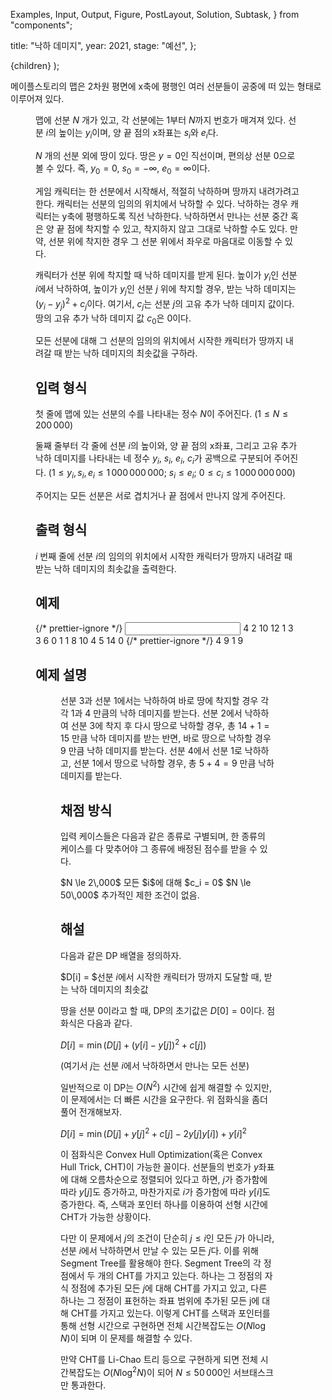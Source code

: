   Examples,
  Input,
  Output,
  Figure,
  PostLayout,
  Solution,
  Subtask,
} from "components";

  title: "낙하 데미지",
  year: 2021,
  stage: "예선",
};

  <PostLayout meta={meta}>{children}</PostLayout>
);

메이플스토리의 맵은 2차원 평면에 x축에 평행인 여러 선분들이 공중에 떠 있는 형태로 이루어져 있다.

<Figure src="/2021/maplestory02-76ba9dde.png" alt="" />

맵에 선분 $N$ 개가 있고, 각 선분에는 $1$부터 $N$까지 번호가 매겨져 있다. 선분 $i$의 높이는 $y_i$이며, 양 끝 점의 x좌표는 $s_i$와 $e_i$다.

$N$ 개의 선분 외에 땅이 있다. 땅은 $y = 0$인 직선이며, 편의상 선분 $0$으로 볼 수 있다. 즉, $y_0 = 0$, $s_0 = -\infty$, $e_0 = \infty$이다.

게임 캐릭터는 한 선분에서 시작해서, 적절히 낙하하며 땅까지 내려가려고 한다. 캐릭터는 선분의 임의의 위치에서 낙하할 수 있다. 낙하하는 경우 캐릭터는 y축에 평행하도록 직선 낙하한다. 낙하하면서 만나는 선분 중간 혹은 양 끝 점에 착지할 수 있고, 착지하지 않고 그대로 낙하할 수도 있다. 만약, 선분 위에 착지한 경우 그 선분 위에서 좌우로 마음대로 이동할 수 있다.

캐릭터가 선분 위에 착지할 때 낙하 데미지를 받게 된다. 높이가 $y_i$인 선분 $i$에서 낙하하여, 높이가 $y_j$인 선분 $j$ 위에 착지할 경우, 받는 낙하 데미지는 $(y_i-y_j)^2 + c_j$이다. 여기서, $c_j$는 선분 $j$의 고유 추가 낙하 데미지 값이다. 땅의 고유 추가 낙하 데미지 값 $c_0$은 $0$이다.

모든 선분에 대해 그 선분의 임의의 위치에서 시작한 캐릭터가 땅까지 내려갈 때 받는 낙하 데미지의 최솟값을 구하라.

## 입력 형식

첫 줄에 맵에 있는 선분의 수를 나타내는 정수 $N$이 주어진다. ($1 \le N \le 200\,000$)

둘째 줄부터 각 줄에 선분 $i$의 높이와, 양 끝 점의 x좌표, 그리고 고유 추가 낙하 데미지를 나타내는 네 정수 $y_i$, $s_i$, $e_i$, $c_i$가 공백으로 구분되어 주어진다.
($1 \le y_i, s_i, e_i \le 1\,000\,000\,000;$ $s_i \le e_i$; $0 \le c_i \le 1\,000\,000\,000$)

주어지는 모든 선분은 서로 겹치거나 끝 점에서 만나지 않게 주어진다.

## 출력 형식

$i$ 번째 줄에 선분 $i$의 임의의 위치에서 시작한 캐릭터가 땅까지 내려갈 때 받는 낙하 데미지의 최솟값을 출력한다.

## 예제

<Examples>
  {/* prettier-ignore */}
  <Input>
4
2 10 12 1
3 3 6 0
1 1 8 10
4 5 14 0
  </Input>
  {/* prettier-ignore */}
  <Output>
4
9
1
9
  </Output>
</Examples>

## 예제 설명

<Figure
  src="/2021/maplestory01-8b9f749f.png"
  caption="&lt;그림 1&gt; 입력 예제"
/>

선분 $3$과 선분 $1$에서는 낙하하여 바로 땅에 착지할 경우 각각 $1$과 $4$ 만큼의 낙하 데미지를 받는다. 선분 $2$에서 낙하하여 선분 $3$에 착지 후 다시 땅으로 낙하할 경우, 총 $14 + 1 = 15$ 만큼 낙하 데미지를 받는 반면, 바로 땅으로 낙하할 경우 $9$ 만큼 낙하 데미지를 받는다. 선분 $4$에서 선분 $1$로 낙하하고, 선분 $1$에서 땅으로 낙하할 경우, 총 $5 + 4 = 9$ 만큼 낙하 데미지를 받는다.

## 채점 방식

입력 케이스들은 다음과 같은 종류로 구별되며, 한 종류의 케이스를 다 맞추어야 그 종류에 배정된 점수를 받을 수 있다.

<Subtask index={1} score={14}>
  $N \le 2\,000$
</Subtask>
<Subtask index={2} score={23}>
  모든 $i$에 대해 $c_i = 0$
</Subtask>
<Subtask index={3} score={44}>
  $N \le 50\,000$
</Subtask>
<Subtask index={4} score={19}>
  추가적인 제한 조건이 없음.
</Subtask>

## 해설

<Solution>
다음과 같은 DP 배열을 정의하자.

$D[i] = $선분 $i$에서 시작한 캐릭터가 땅까지 도달할 때, 받는 낙하 데미지의 최솟값

땅을 선분 $0$이라고 할 때, DP의 초기값은 $D[0] = 0$이다. 점화식은 다음과 같다.

$D[i] = \min(D[j] + (y[i]-y[j])^2 + c[j])$

(여기서 $j$는 선분 $i$에서 낙하하면서 만나는 모든 선분)

일반적으로 이 DP는 $O(N^2)$ 시간에 쉽게 해결할 수 있지만, 이 문제에서는 더 빠른 시간을 요구한다. 위 점화식을 좀더 풀어 전개해보자.

$D[i] = \min(D[j] + y[j]^2 + c[j] - 2y[j]y[i]) + y[i]^2$

이 점화식은 Convex Hull Optimization(혹은 Convex Hull Trick, CHT)이 가능한 꼴이다. 선분들의 번호가 $y$좌표에 대해 오름차순으로 정렬되어 있다고 하면, $j$가 증가함에 따라 $y[j]$도 증가하고, 마찬가지로 $i$가 증가함에 따라 $y[i]$도 증가한다. 즉, 스택과 포인터 하나를 이용하여 선형 시간에 CHT가 가능한 상황이다.

다만 이 문제에서 $j$의 조건이 단순히 $j \le i$인 모든 $j$가 아니라, 선분 $i$에서 낙하하면서 만날 수 있는 모든 $j$다. 이를 위해 Segment Tree를 활용해야 한다. Segment Tree의 각 정점에서 두 개의 CHT를 가지고 있는다. 하나는 그 정점의 자식 정점에 추가된 모든 $j$에 대해 CHT를 가지고 있고, 다른 하나는 그 정점이 표헌하는 좌표 범위에 추가된 모든 j에 대해 CHT를 가지고 있는다. 이렇게 CHT를 스택과 포인터를 통해 선형 시간으로 구현하면 전체 시간복잡도는 $O(N \log N)$이 되며 이 문제를 해결할 수 있다.

만약 CHT를 Li-Chao 트리 등으로 구현하게 되면 전체 시간복잡도는 $O(N \log^2 N)$이 되어 $N \le 50\,000$인 서브태스크만 통과한다.

</Solution>
